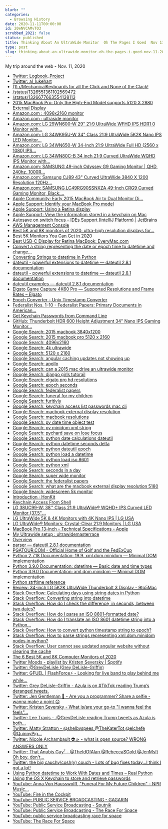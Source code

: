 ```yaml
---
blurb: ""
categories:
  - Browsing History
date: 2020-11-11T00:00:00
id: 20eNVCAMvTO3
scrubbed_2021: false
status: published
title: Thinking About An UltraWide Monitor  Oh The Pages I Goed  Nov 11 2020
type: post
slug: thinking-about-an-ultrawide-monitor-oh-the-pages-i-goed-nov-11-2020--20envcamvto3
---
```


My trip around the web - Nov. 11, 2020

- [Twitter: Logbook_Project](https://twitter.com/Logbook_Project)
- [Twitter: al_lukehart](https://twitter.com/al_lukehart)
- [(1) r/MechanicalKeyboards for all the Click and None of the Clack!](https://www.reddit.com/r/MechanicalKeyboards/)
- [/status/1326551361102569472](https://twitter.com/capitangian/status/1326551361102569472)
- [/status/1326677663554138113](https://twitter.com/marthasa1/status/1326677663554138113)
- [2015 MacBook Pro: Only the High-End Model supports 5120 X 2880 External Display](https://macperformanceguide.com/blog/2015/20150610_0824-MacBookPro2015-external-resolution.html)
- [Amazon.com : 4096x2160 monitor](https://www.amazon.com/4096x2160-monitor/s?k=4096x2160+monitor)
- [Amazon.com : ultraside monitor](https://www.amazon.com/s?k=ultraside+monitor&crid=38Z7M0C5T56QJ&sprefix=ultraside%2Caps%2C179&ref=nb_sb_noss_2)
- [Amazon.com: LG 29WN600-W 29" 21:9 UltraWide WFHD IPS HDR1 0 Monitor with...](https://www.amazon.com/LG-29WN600-W-29-21-UltraWide/dp/B0876DBCBX/ref=sr_1_3?crid=38Z7M0C5T56QJ&dchild=1&keywords=ultrawide+monitor&qid=1605125519&sprefix=ultraside%2Caps%2C179&sr=8-3)
- [Amazon.com: LG 34WK95U-W 34" Class 21:9 UltraWide 5K2K Nano IPS LED Monitor...](https://www.amazon.com/LG-34WK95U-W-34-Class-UltraWide/dp/B07FT8ZBMR)
- [Amazon.com: LG 34WN650-W 34-Inch 21:9 UltraWide Full HD (2560 x 1080) IPS...](https://www.amazon.com/LG-34WN650-W-34-Inch-UltraWide-DisplayHDR/dp/B087JB656Q/ref=sr_1_2_sspa?dchild=1&keywords=4096x2160+monitor&qid=1605129015&sr=8-2-spons&psc=1&spLa=ZW5jcnlwdGVkUXVhbGlmaWVyPUEyWlgzOVo2VlROVEVIJmVuY3J5cHRlZElkPUEwMzU0MjYwMTc0Uzc4TlFOTk1QUiZlbmNyeXB0ZWRBZElkPUEwNjA3NDY0MVpJSUdEU1RDWDNWUyZ3aWRnZXROYW1lPXNwX2F0ZiZhY3Rpb249Y2xpY2tSZWRpcmVjdCZkb05vdExvZ0NsaWNrPXRydWU=)
- [Amazon.com: LG 34WN80C-B 34 inch 21:9 Curved UltraWide WQHD IPS Monitor with...](https://www.amazon.com/LG-34WN80C-B-inch-Connectivity-Compatibility/dp/B07YGZ7C1K/ref=sr_1_4?crid=38Z7M0C5T56QJ&dchild=1&keywords=ultrawide+monitor&qid=1605125519&sprefix=ultraside%2Caps%2C179&sr=8-4)
- [Amazon.com: SAMSUNG 49-inch Odyssey G9 Gaming Monitor | QHD, 240hz, 1000R...](https://www.amazon.com/SAMSUNG-49-inch-Odyssey-FreeSync-LC49G95TSSNXZA/dp/B088HH6LW5/ref=sr_1_1_sspa?crid=38Z7M0C5T56QJ&dchild=1&keywords=ultrawide+monitor&qid=1605125519&sprefix=ultraside%2Caps%2C179&sr=8-1-spons&psc=1&spLa=ZW5jcnlwdGVkUXVhbGlmaWVyPUEyWlBLWjNPR0pFUzdLJmVuY3J5cHRlZElkPUEwNjI5OTEwMjJRVzg2SUpQUkJPViZlbmNyeXB0ZWRBZElkPUEwNDA1OTU1MTlSQU5WODFNTkpXVCZ3aWRnZXROYW1lPXNwX2F0ZiZhY3Rpb249Y2xpY2tSZWRpcmVjdCZkb05vdExvZ0NsaWNrPXRydWU=)
- [Amazon.com: Samsung CJ89 43" Curved UltraWide 3840 X 1200 Resolution 120Hz...](https://www.amazon.com/Samsung-LC43J890DKNXZA-CHG90-Curved-Monitor/dp/B07CT1T7HH/ref=sxin_9_ac_d_pm?ac_md=3-2-QWJvdmUgJDYwMA%3D%3D-ac_d_pm&crid=38Z7M0C5T56QJ&cv_ct_cx=ultrawide+monitor&dchild=1&keywords=ultrawide+monitor&pd_rd_i=B07CT1T7HH&pd_rd_r=e9ac67cc-f8a3-427b-a07c-76c72992b7c3&pd_rd_w=cZOrz&pd_rd_wg=QXI81&pf_rd_p=252549a8-d017-4fa3-84ca-12c3d578d1f7&pf_rd_r=BCTKMJVERE41GASZQZAY&psc=1&qid=1605125519&sprefix=ultraside%2Caps%2C179&sr=1-3-22d05c05-1231-4126-b7c4-3e7a9c0027d0)
- [Amazon.com: SAMSUNG LC49RG90SSNXZA 49-Inch CRG9 Curved Gaming Monitor, Black:...](https://www.amazon.com/Samsung-Double-49-Inch-Monitor-LC49RG90SSNXZA/dp/B07L9HCJ2V/ref=sr_1_2_sspa?crid=38Z7M0C5T56QJ&dchild=1&keywords=ultrawide+monitor&qid=1605125519&sprefix=ultraside%2Caps%2C179&sr=8-2-spons&psc=1&spLa=ZW5jcnlwdGVkUXVhbGlmaWVyPUEyWlBLWjNPR0pFUzdLJmVuY3J5cHRlZElkPUEwNjI5OTEwMjJRVzg2SUpQUkJPViZlbmNyeXB0ZWRBZElkPUEwMzYyMTI0MU85WlZKVVRWRDlFNCZ3aWRnZXROYW1lPXNwX2F0ZiZhY3Rpb249Y2xpY2tSZWRpcmVjdCZkb05vdExvZ0NsaWNrPXRydWU=)
- [Apple Community: Early 2015 MacBook Air to Dual Monitor Di…](https://discussions.apple.com/thread/250962586)
- [Apple Support: Identify your MacBook Pro model](https://support.apple.com/en-us/HT201300)
- [Apple Support: Using a Retina display](https://support.apple.com/en-us/HT202471)
- [Apple Support: View the information stored in a keychain on Mac](https://support.apple.com/guide/keychain-access/view-the-information-stored-in-a-keychain-kyca1085/mac)
- [Autosave on switch focus – IDEs Support (IntelliJ Platform) | JetBrains](https://intellij-support.jetbrains.com/hc/en-us/community/posts/360006973760-Autosave-on-switch-focus)
- [AWS Management Console](https://aws.amazon.com/console/)
- [Best 5K and 8K monitors of 2020: ultra-high resolution displays for...](https://www.techradar.com/best/best-5k-and-8k-monitors)
- [Best 5K Monitors You Can Get in 2020](https://filmora.wondershare.com/4k/best-5k-monitors.html)
- [Best USB-C Display for Retina MacBook: EveryMac.com](https://everymac.com/systems/apple/macbook/macbook-retina-faq/how-to-connect-monitor-to-macbook-retina-display.html)
- [Convert a string representing the date or epoch time to datetime and change...](https://www.soudegesu.com/en/python/python-datetime/)
- [Converting Strings to datetime in Python](https://stackabuse.com/converting-strings-to-datetime-in-python/)
- [dateutil - powerful extensions to datetime — dateutil 2.8.1 documentation](https://dateutil.readthedocs.io/en/stable/index.html)
- [dateutil - powerful extensions to datetime — dateutil 2.8.1 documentation](https://dateutil.readthedocs.io/en/stable/)
- [dateutil examples — dateutil 2.8.1 documentation](https://dateutil.readthedocs.io/en/stable/examples.html)
- [Elgato Game Capture 4K60 Pro — Supported Resolutions and Frame Rates – Elgato](https://help.elgato.com/hc/en-us/articles/360027960392-Elgato-Game-Capture-4K60-Pro-Supported-Resolutions-and-Frame-Rates)
- [Epoch Converter - Unix Timestamp Converter](https://www.epochconverter.com/)
- [Federalist Nos. 1-10 - Federalist Papers: Primary Documents in American...](https://guides.loc.gov/federalist-papers/text-1-10)
- [Get Keychain Passwords from Command Line](https://davidwalsh.name/keychain-command-line)
- [GitHub: Thunderbolt HDR 600 Height Adjustment 34" Nano IPS Gaming Monitor...](https://www.amazon.com/MSI-Non-Glare-Narrow-Bezel-Ultra/dp/B07YYRX8HX)
- [Google Search: 2015 macbook 3840x1200](https://www.google.com/search?client=safari&rls=en&q=2015+macbook+3840x1200&ie=UTF-8&oe=UTF-8)
- [Google Search: 2015 macbook pro 5120 x 2160](https://www.google.com/search?client=safari&rls=en&q=2015+macbook+pro+5120+x+2160&ie=UTF-8&oe=UTF-8)
- [Google Search: 4096x2160](https://www.google.com/search?client=safari&rls=en&q=4096x2160&ie=UTF-8&oe=UTF-8)
- [Google Search: 4k ultrawide](https://www.google.com/search?client=safari&rls=en&q=4k+ultrawide&ie=UTF-8&oe=UTF-8)
- [Google Search: 5120 x 2160](https://www.google.com/search?client=safari&rls=en&q=5120+x+2160&ie=UTF-8&oe=UTF-8)
- [Google Search: angular caching updates not showing up](https://www.google.com/search?newwindow=1&client=safari&rls=en&ei=ZYysX-jqM4uq5wKq6Z_oCw&q=angular+caching+updates+not+showing+up&oq=angular+caching+updates+not+showing+up&gs_lcp=CgZwc3ktYWIQAzIFCCEQqwI6BAgAEEc6CQgAEMkDEBYQHjoGCAAQFhAeOggIABAWEAoQHjoFCCEQoAE6CAghEBYQHRAeOgcIIRAKEKABUPtkWMl4YLp8aABwAngAgAGLAYgB-BCSAQUxMi4xMJgBAKABAaoBB2d3cy13aXrIAQjAAQE&sclient=psy-ab&ved=0ahUKEwiosbSK6vvsAhUL1VkKHar0B70Q4dUDCAw&uact=5)
- [Google Search: apollo](https://www.google.com/search?client=safari&rls=en&q=apollo&ie=UTF-8&oe=UTF-8)
- [Google Search: can a 2015 mac drive an ultrawide monitor](https://www.google.com/search?client=safari&rls=en&q=can+a+2015+mac+drive+an+ultrawide+monitor&ie=UTF-8&oe=UTF-8)
- [Google Search: django girls tutorail](https://www.google.com/search?client=safari&rls=en&q=django+girls+tutorail&ie=UTF-8&oe=UTF-8)
- [Google Search: elgato pro hd resolutions](https://www.google.com/search?client=safari&rls=en&q=elgato+pro+hd+resolutions&ie=UTF-8&oe=UTF-8)
- [Google Search: epoch seconds](https://www.google.com/search?client=safari&rls=en&q=epoch+seconds&ie=UTF-8&oe=UTF-8)
- [Google Search: federalist papers](https://www.google.com/search?client=safari&rls=en&q=federalist+papers&ie=UTF-8&oe=UTF-8)
- [Google Search: funeral for my children](https://www.google.com/search?client=safari&rls=en&q=funeral+for+my+children&ie=UTF-8&oe=UTF-8)
- [Google Search: furitivly](https://www.google.com/search?client=safari&rls=en&q=furitivly&ie=UTF-8&oe=UTF-8)
- [Google Search: keychain access list passwords mac cli](https://www.google.com/search?newwindow=1&client=safari&rls=en&ei=qY2sX9_tFaaE5wK0-bGQCg&q=keychain+access+list+passwords+mac+cli+&oq=keychain+access+list+passwords+mac+cli+&gs_lcp=CgZwc3ktYWIQAzIFCCEQoAEyBQghEKABMgUIIRCgAToECAAQRzoICCEQFhAdEB46BQghEKsCUKdYWPZjYPhkaABwAngAgAHEAYgB0gSSAQMwLjSYAQCgAQGqAQdnd3Mtd2l6yAEIwAEB&sclient=psy-ab&ved=0ahUKEwif5tWk6_vsAhUmwlkKHbR8DKIQ4dUDCAw&uact=5)
- [Google Search: macbook external display resolution](https://www.google.com/search?newwindow=1&client=safari&rls=en&ei=BlSsX_jpM5DH5gLXv7yACA&q=macbook+external+display+resolution&oq=macbook+external+display+res&gs_lcp=CgZwc3ktYWIQAxgAMgUIABDJAzICCAAyBggAEBYQHjIGCAAQFhAeMgYIABAWEB4yBggAEBYQHjIGCAAQFhAeMgYIABAWEB4yBggAEBYQHjIGCAAQFhAeOgQIABBHUIYPWPoXYOsgaABwAngAgAFkiAHpApIBAzMuMZgBAKABAaoBB2d3cy13aXrIAQjAAQE&sclient=psy-ab)
- [Google Search: macbook resolutions](https://www.google.com/search?client=safari&rls=en&q=macbook+resolutions&ie=UTF-8&oe=UTF-8)
- [Google Search: py date time object test](https://www.google.com/search?client=safari&rls=en&q=py+date+time+object+test&ie=UTF-8&oe=UTF-8)
- [Google Search: py minidom xml string](https://www.google.com/search?client=safari&rls=en&q=py+minidom+xml+string&ie=UTF-8&oe=UTF-8)
- [Google Search: pychard save on lose focus](https://www.google.com/search?client=safari&rls=en&q=pychard+save+on+lose+focus&ie=UTF-8&oe=UTF-8)
- [Google Search: python date calculations dateutil](https://www.google.com/search?client=safari&rls=en&q=python+date+calculations+dateutil&ie=UTF-8&oe=UTF-8)
- [Google Search: python datetime seconds delta](https://www.google.com/search?client=safari&rls=en&q=python+datetime+seconds+delta&ie=UTF-8&oe=UTF-8)
- [Google Search: python dateutil epoch](https://www.google.com/search?client=safari&rls=en&q=python+dateutil+epoch&ie=UTF-8&oe=UTF-8)
- [Google Search: python load a datetime](https://www.google.com/search?client=safari&rls=en&q=python+load+a+datetime&ie=UTF-8&oe=UTF-8)
- [Google Search: python load iso 8601](https://www.google.com/search?client=safari&rls=en&q=python+load+iso+8601&ie=UTF-8&oe=UTF-8)
- [Google Search: python xml](https://www.google.com/search?client=safari&rls=en&q=python+xml&ie=UTF-8&oe=UTF-8)
- [Google Search: seconds in a day](https://www.google.com/search?client=safari&rls=en&q=seconds+in+a+day&ie=UTF-8&oe=UTF-8)
- [Google Search: super wide monitor](https://www.google.com/search?client=safari&rls=en&q=super+wide+monitor&ie=UTF-8&oe=UTF-8)
- [Google Search: the federalist papers](https://www.google.com/search?client=safari&rls=en&q=the+federalist+papers&ie=UTF-8&oe=UTF-8)
- [Google Search: what are the macbook external display resolution 5180](https://www.google.com/search?newwindow=1&client=safari&rls=en&ei=DFSsX8W7IKKu5wLJyZioBQ&q=what+are+the+macbook+external+display+resolution+5180&oq=what+are+the+macbook+external+display+resolution+5180&gs_lcp=CgZwc3ktYWIQAzIFCAAQzQI6BAgAEEc6BAgAEA06CAgAEAgQDRAeOgQIIRAKOggIIRAWEB0QHjoFCCEQoAFQ9pcCWIzCAmD5xgJoAHACeACAAcUBiAGNDpIBBDEwLjiYAQCgAQGqAQdnd3Mtd2l6yAEIwAEB&sclient=psy-ab&ved=0ahUKEwjF8fCrtPvsAhUi11kKHckkBlUQ4dUDCAw&uact=5)
- [Google Search: widescreen 5k monitor](https://www.google.com/search?client=safari&rls=en&q=widescreen+5k+monitor&ie=UTF-8&oe=UTF-8)
- [Introduction · HonKit](https://tutorial.djangogirls.org/en/)
- [Keychain Access From Shell](https://macromates.com/blog/2006/keychain-access-from-shell/)
- [LG 38UC99-W: 38'' Class 21:9 UltraWide® WQHD+ IPS Curved LED Monitor (37.5''...](https://www.lg.com/us/monitors/lg-38UC99-W-ultrawide-monitor)
- [LG UltraWide 5K & 4K Monitors with 4K Nano IPS | LG USA](https://www.lg.com/us/experience-monitors/ultrawide-monitors)
- [LG UltraWide® Monitors: Crystal-Clear 21:9 Monitors | LG USA](https://www.lg.com/us/ultrawide-monitors)
- [MacBook Pro 13-inch - Technical Specifications - Apple](https://www.apple.com/macbook-pro-13/specs/)
- [My Ultrawide setup : ultrawidemasterrace](https://www.reddit.com/r/ultrawidemasterrace/comments/clkjet/my_ultrawide_setup/)
- [Overview](https://www.schwabplan.com/MicroUIs/index.html)
- [parser — dateutil 2.8.1 documentation](https://dateutil.readthedocs.io/en/stable/parser.html#dateutil.parser.isoparse)
- [PGATOUR.COM - Official Home of Golf and the FedExCup](https://www.pgatour.com/)
- [Python 2.7.18 Documentation: 19.9. xml.dom.minidom — Minimal DOM implementation](https://docs.python.org/2/library/xml.dom.minidom.html)
- [Python 3.9.0 Documentation: datetime — Basic date and time types](https://docs.python.org/3/library/datetime.html)
- [Python 3.9.0 Documentation: xml.dom.minidom — Minimal DOM implementation](https://docs.python.org/3/library/xml.dom.minidom.html)
- [Python strftime reference](https://strftime.org/)
- [Review: 34-inch LG 5K2K UltraWide Thunderbolt 3 Display - 9to5Mac](https://9to5mac.com/2018/11/26/review-lg-5k-2k-34wk95u-ultrawide-monitor-mac-mini-macbook-air-pro-thunderbolt-3-video/)
- [Stack Overflow: Calculating days using string dates in Python](https://stackoverflow.com/questions/15551937/calculating-days-using-string-dates-in-python)
- [Stack Overflow: Converting string into datetime](https://stackoverflow.com/questions/466345/converting-string-into-datetime)
- [Stack Overflow: How do I check the difference, in seconds, between two dates?](https://stackoverflow.com/questions/4362491/how-do-i-check-the-difference-in-seconds-between-two-dates)
- [Stack Overflow: How do I parse an ISO 8601-formatted date?](https://stackoverflow.com/questions/127803/how-do-i-parse-an-iso-8601-formatted-date?rq=1)
- [Stack Overflow: How do I translate an ISO 8601 datetime string into a Python...](https://stackoverflow.com/questions/969285/how-do-i-translate-an-iso-8601-datetime-string-into-a-python-datetime-object)
- [Stack Overflow: How to convert python timestamp string to epoch?](https://stackoverflow.com/questions/30468371/how-to-convert-python-timestamp-string-to-epoch)
- [Stack Overflow: How to parse strings representing xml.dom.minidom nodes in python?](https://stackoverflow.com/questions/2891589/how-to-parse-strings-representing-xml-dom-minidom-nodes-in-python)
- [Stack Overflow: User cannot see updated angular website without clearing the cache](https://stackoverflow.com/questions/34071094/user-cannot-see-updated-angular-website-without-clearing-the-cache)
- [The 6 Best 5K and 8K Computer Monitors of 2020](https://www.lifewire.com/best-5k-and-8k-computer-monitors-4589159)
- [Twitter Moods - playlist by Kristen Seversky | Spotify](https://open.spotify.com/playlist/60Gdc8ahBjHbe2Q735dquZ?si=IiCVsfClSiCfoAzdQmDjaw)
- [Twitter: @GreyDeLisle (Grey DeLisle-Griffin)](https://twitter.com/GreyDeLisle)
- [Twitter: GFUEL | FlashForce⚡️ - Looking for live band to play behind me while...](https://twitter.com/FlashForce4000/status/1326587835672104960)
- [Twitter: Grey DeLisle-Griffin - Azula is on #TikTok reading Trump’s deranged tweets. ](https://twitter.com/GreyDeLisle/status/1325342234548400128)
- [Twitter: Jen Gentleman 🌺 - Are you a programmer? Share a selfie - wanna make a point 😊](https://twitter.com/JenMsft/status/1326573984649945089)
- [Twitter: Kristen Seversky - What is/are your go-to "I wanna feel the feels"...](https://twitter.com/KR1573N/status/1326377428764266499)
- [Twitter: Lee Travis - .@GreyDeLisle reading Trump tweets as Azula is both...](https://twitter.com/lostthenumbers/status/1326421376660541440)
- [Twitter: Matty Stratton - @shelbyspees @TheKaterTot @elchefe @QuinnyPig...](https://twitter.com/mattstratton/status/1326641035309690881)
- [Twitter: Nicole Archambault 👽🛸 - what is open source? WRONG ANSWERS ONLY](https://twitter.com/lavie_encode/status/1326519469296988161)
- [Twitter: That Anubis Guy⁷ - @TheIdOfAlan @RebeccaSGold @JenMsft Oh boy, don't...](https://twitter.com/SomGye/status/1326674615712837632)
- [Twitter: the big cauchy/cosh(y) couch - Lots of bug fixes today...I think I got a lot!](https://twitter.com/fourierfiend/status/1326690574922113028)
- [Using Python datetime to Work With Dates and Times – Real Python](https://realpython.com/python-datetime/)
- [Using the OS X Keychain to store and retrieve passwords](https://www.netmeister.org/blog/keychain-passwords.html)
- [YouTube: Anna Von Hausswolff, "Funeral For My Future Children" - NPR Music...](https://www.youtube.com/watch?v=n8YhnF0ng4c)
- [YouTube: Fire in the Cockpit](https://www.youtube.com/watch?v=QLA9-1U7Vrw&list=PLkPOzHopOIo6ezZecOnA0iHuF9SzzUYqZ&index=4)
- [YouTube: PUBLIC SERVICE BROADCASTING - GAGARIN](https://www.youtube.com/watch?v=wY-kAnvOY80&list=PLkPOzHopOIo6ezZecOnA0iHuF9SzzUYqZ&index=3)
- [YouTube: Public Service Broadcasting - Sputnik](https://www.youtube.com/watch?v=It42TsD7_sI&list=PLkPOzHopOIo6ezZecOnA0iHuF9SzzUYqZ&index=2)
- [YouTube: Public Service Broadcasting - The Race For Space](https://www.youtube.com/watch?v=hZyLwfrDyjc)
- [YouTube: public service broadcasting race for space](https://www.youtube.com/results?search_query=public+service+broadcasting+race+for+space)
- [YouTube: The Race For Space](https://www.youtube.com/watch?v=VlnwuV6RuMo&list=PLkPOzHopOIo6ezZecOnA0iHuF9SzzUYqZ)
